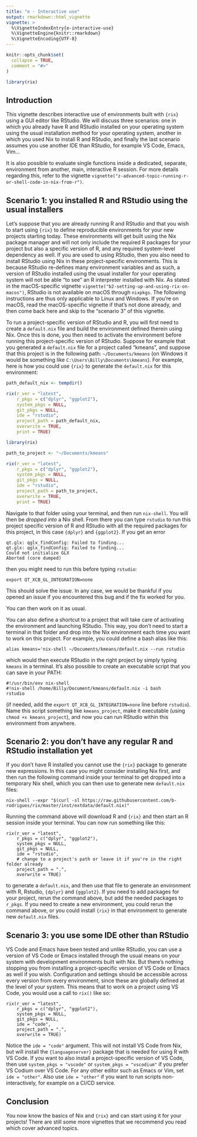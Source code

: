 ```yaml
---
title: "e - Interactive use"
output: rmarkdown::html_vignette
vignette: >
  %\VignetteIndexEntry{e-interactive-use}
  %\VignetteEngine{knitr::rmarkdown}
  %\VignetteEncoding{UTF-8}
---
```


```r
knitr::opts_chunk$set(
  collapse = TRUE,
  comment = "#>"
)
```

```r
library(rix)
```

## Introduction

This vignette describes interactive use of environments built with `{rix}` using
a GUI editor like RStudio. We will discuss three scenarios: one in which you
already have R and RStudio installed on your operating system using the usual
installation method for your operating system, another in which you used Nix
to install R and RStudio, and finally the last scenario assumes you use another
IDE than RStudio, for example VS Code, Emacs, Vim...

It is also possible to evaluate single functions inside a dedicated, separate,
environment from another, main, interactive R session. For more details
regarding this, refer to the vignette `vignette("z-advanced-topic-running-r-or-shell-code-in-nix-from-r")`.


## Scenario 1: you installed R and RStudio using the usual installers

Let's suppose that you are already running R and RStudio and that you wish to
start using `{rix}` to define reproducible environments for your new projects
starting today. These environments will get built using the Nix package manager
and will not only include the required R packages for your project but also a
specific version of R, and any required system-level dependency as well. If you
are used to using RStudio, then you also need to install RStudio using Nix in
these project-specific environments. This is because RStudio re-defines many
environment variables and as such, a version of RStudio installed using the
usual installer for your operating system will not be able "to see" an R
interpreter installed with Nix. As stated in the macOS-specific vignette
`vignette("b2-setting-up-and-using-rix-on-macos")`, RStudio is not available on
macOS through `nixpkgs`. The following instructions are thus only applicable to
Linux and Windows. If you’re on macOS, read the macOS-specific vignette if
that’s not done already, and then come back here and skip to the "scenario 3" of
this vignette.

To run a project-specific version of RStudio and R, you will first need to
create a `default.nix` file and build the environment defined therein using Nix.
Once this is done, you then need to activate the environment before running this
project-specific version of RStudio. Suppose for example that you generated a
`default.nix` file for a project called "kmeans", and suppose that this project
is in the following path: `~/Documents/kmeans` (on Windows it would be something
like `C:\Users\Billy\Documents\kmeans`). For example, here is how you could use
`{rix}` to generate the `default.nix` for this environment:


```r
path_default_nix <- tempdir()

rix(r_ver = "latest",
    r_pkgs = c("dplyr", "ggplot2"),
    system_pkgs = NULL,
    git_pkgs = NULL,
    ide = "rstudio",
    project_path = path_default_nix,
    overwrite = TRUE,
    print = TRUE)
```

```r
library(rix)

path_to_project <- "~/Documents/kmeans"

rix(r_ver = "latest",
    r_pkgs = c("dplyr", "ggplot2"),
    system_pkgs = NULL,
    git_pkgs = NULL,
    ide = "rstudio",
    project_path = path_to_project,
    overwrite = TRUE,
    print = TRUE)
```

Navigate to that folder using your terminal, and then run `nix-shell`. You will
then be *dropped into* a Nix shell. From there you can type `rstudio` to run
this project specific version of R and RStudio with all the required packages
for this project, in this case `{dplyr}` and `{ggplot2}`. If you get an error

```
qt.glx: qglx_findConfig: Failed to finding... 
qt.glx: qglx_findConfig: Failed to finding...
Could not initialize GLX
Aborted (core dumped)
```

then you might need to run this before typing `rstudio`:

```
export QT_XCB_GL_INTEGRATION=none
```

This should solve the issue. In any case, we would be thankful if you opened
an issue if you encountered this bug and if the fix worked for you. 

You can then work on it as usual.

You can also define a shortcut to a project that will take care of activating
the environment and launching RStudio. This way, you don't need to start a
terminal in that folder and drop into the Nix environment each time you want to
work on this project. For example, you could define a bash alias like this:

    alias kmeans='nix-shell ~/Documents/kmeans/default.nix --run rstudio

which would then execute RStudio in the right project by simply typing `kmeans`
in a terminal. It's also possible to create an executable script that you can
save in your PATH:

    #!/usr/bin/env nix-shell
    #!nix-shell /home/Billy/Document/kmeans/default.nix -i bash
    rstudio

(if needed, add the `export QT_XCB_GL_INTEGRATION=none` line before `rstudio`).
Name this script something like `kmeans_project`, make it executable (using
`chmod +x kmeans_project`), and now you can run RStudio within this environment
from anywhere.


## Scenario 2: you don't have any regular R and RStudio installation yet

If you don't have R installed you cannot use the `{rix}` package to generate new
expressions. In this case you might consider installing Nix first, and then run
the following command inside your terminal to get dropped into a temporary Nix
shell, which you can then use to generate new `default.nix` files:

    nix-shell --expr "$(curl -sl https://raw.githubusercontent.com/b-rodrigues/rix/master/inst/extdata/default.nix)"

Running the command above will download R and `{rix}` and then start an R
session inside your terminal. You can now run something like this:

    rix(r_ver = "latest",
        r_pkgs = c("dplyr", "ggplot2"),
        system_pkgs = NULL,
        git_pkgs = NULL,
        ide = "rstudio",
        # change to a project's path or leave it if you're in the right folder already
        project_path = ".", 
        overwrite = TRUE)

to generate a `default.nix`, and then use that file to generate an environment
with R, Rstudio, `{dplyr}` and `{ggplot2}`. If you need to add packages for your
project, rerun the command above, but add the needed packages to `r_pkgs`. If you
need to create a new environment, you could rerun the command above, or you
could install `{rix}` in that environment to generate new `default.nix` files.


## Scenario 3: you use some IDE other than RStudio

VS Code and Emacs have been tested and unlike RStudio, you can use a version of
VS Code or Emacs installed through the usual means on your system with
development environments built with Nix. But there's nothing stopping you from
installing a project-specific version of VS Code or Emacs as well if you wish.
Configuration and settings should be accessible across every version from every
environment, since these are globally defined at the level of your system.
This means that to work on a project using VS Code, you would use a call to
`rix()` like so:

```
rix(r_ver = "latest",
    r_pkgs = c("dplyr", "ggplot2"),
    system_pkgs = NULL,
    git_pkgs = NULL,
    ide = "code",
    project_path = ".", 
    overwrite = TRUE)
```

Notice the `ide = "code"` argument. This will not install VS Code from Nix, but
will install the `{languageserver}` package that is needed for using R with VS
Code. If you want to also install a project-specific version of VS Code, then
use `system_pkgs = "vscode"` or `system_pkgs = "vscodium"` if you prefer VS
Codium over VS Code. For any other editor such as Emacs or Vim, set `ide =
"other"`. Also use `ide = "other"` if you want to run scripts non-interactively,
for example on a CI/CD service.


## Conclusion

You now know the basics of Nix and `{rix}` and can start using it for your
projects! There are still some more vignettes that we recommend you read which
cover advanced topics.

